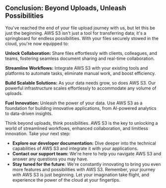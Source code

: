 ## Conclusion: Beyond Uploads, Unleash Possibilities

You've reached the end of your file upload journey with us, but let this be just the beginning. AWS S3 isn't just a tool for transferring data; it's a springboard for endless possibilities. With your files securely stowed in the cloud, you're now equipped to:

**Unlock Collaboration:** Share files effortlessly with clients, colleagues, and teams, fostering seamless document sharing and real-time collaboration.

**Streamline Workflows:** Integrate AWS S3 with your existing tools and platforms to automate tasks, eliminate manual work, and boost efficiency.

**Build Scalable Solutions:** As your data needs grow, so does AWS S3. Our powerful infrastructure scales effortlessly to accommodate any volume of uploads.

**Fuel Innovation:** Unleash the power of your data. Use AWS S3 as a foundation for building innovative applications, from AI-powered analytics to data-driven insights.

Think beyond uploads, think possibilities. AWS S3 is the key to unlocking a world of streamlined workflows, enhanced collaboration, and limitless innovation. Take your next step:

- **Explore our developer documentation:** Dive deeper into the technical capabilities of AWS S3 and integrate it with your applications.
- **Contact our support team:** We're here to help you navigate AWS S3 and answer any questions you may have.
- **Stay tuned for the future:** We're constantly innovating to bring you even more features and possibilities with AWS S3.
  Remember, your journey with AWS S3 is just beginning. Let your imagination take flight, and experience the power of the cloud at your fingertips.
